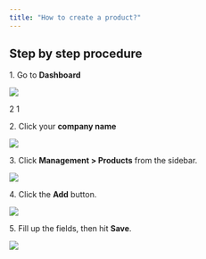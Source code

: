 ```yaml
---
title: "How to create a product?"
---
```


## Step by step procedure

1\. Go to **Dashboard**

![](/images/tutorials/dashboard2-e.png)

<Steps>
  <Step title="Step 1">
    2
  </Step>

  <Step title="Step 2">
    1
  </Step>
</Steps>



2\. Click your **company name**

![](/images/tutorials/dashboard1c-e.png)

3\. Click **Management > Products** from the sidebar.

![](/images/tutorials/products1-e.png)

4\. Click the **Add** button.

![](/images/tutorials/products-add1-e.png)

5\. Fill up the fields, then hit **Save**.

![](/images/tutorials/products-add2-e.png)